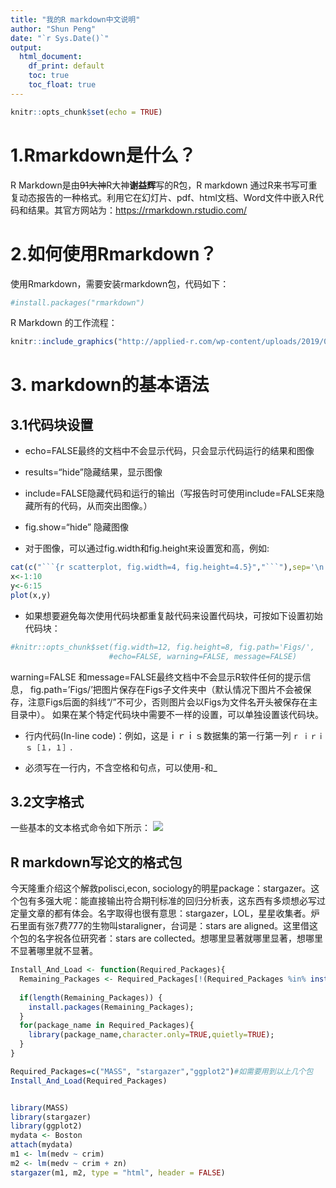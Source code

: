 ---
title: "我的R markdown中文说明"
author: "Shun Peng"
date: "`r Sys.Date()`"
output: 
  html_document: 
    df_print: default
    toc: true
    toc_float: true
---

```{r setup, include=FALSE}
knitr::opts_chunk$set(echo = TRUE)
```


# 1.Rmarkdown是什么？

R Markdown是由~~91大神~~R大神**谢益辉**写的R包，R markdown 通过R来书写可重复动态报告的一种格式。利用它在幻灯片、pdf、html文档、Word文件中嵌入R代码和结果。其官方网站为：<https://rmarkdown.rstudio.com/>


# 2.如何使用Rmarkdown？

使用Rmarkdown，需要安装rmarkdown包，代码如下：

```{r}
#install.packages("rmarkdown")
```

R Markdown 的工作流程：
```{r, out.width=300, out.length=350,echo=FALSE, fig.align='center'}
knitr::include_graphics("http://applied-r.com/wp-content/uploads/2019/01/rmarkdown_workflow.png")
```


# 3. markdown的基本语法


## 3.1代码块设置


* echo=FALSE最终的文档中不会显示代码，只会显示代码运行的结果和图像

* results="hide"隐藏结果，显示图像

* include=FALSE隐藏代码和运行的输出（写报告时可使用include=FALSE来隐藏所有的代码，从而突出图像。）

* fig.show="hide" 隐藏图像

* 对于图像，可以通过fig.width和fig.height来设置宽和高，例如:

```{r scatterplot, fig.width=4, fig.height=4.5}
cat(c("```{r scatterplot, fig.width=4, fig.height=4.5}","```"),sep='\n')
x<-1:10
y<-6:15
plot(x,y)

```

* 如果想要避免每次使用代码块都重复敲代码来设置代码块，可按如下设置初始代码块：
```{r global_options}
#knitr::opts_chunk$set(fig.width=12, fig.height=8, fig.path='Figs/',
                      #echo=FALSE, warning=FALSE, message=FALSE)
```
warning=FALSE 和message=FALSE最终文档中不会显示R软件任何的提示信息， fig.path='Figs/'把图片保存在Figs子文件夹中（默认情况下图片不会被保存，注意Figs后面的斜线“/”不可少，否则图片会以Figs为文件名开头被保存在主目录中）。 如果在某个特定代码块中需要不一样的设置，可以单独设置该代码块。

* 行内代码(In-line code)：例如，这是ｉｒｉｓ数据集的第一行第一列 `r ｉｒｉｓ［１，１］`.

* 必须写在一行内，不含空格和句点，可以使用-和_


## 3.2文字格式
一些基本的文本格式命令如下所示：
![](D:/future_plan/rmarkdown-chinese_01.tif)  


## R markdown写论文的格式包

今天隆重介绍这个解救polisci,econ, sociology的明星package：stargazer。这个包有多强大呢：能直接输出符合期刊标准的回归分析表，这东西有多烦想必写过定量文章的都有体会。名字取得也很有意思：stargazer，LOL，星星收集者。炉石里面有张7费777的生物叫staraligner，台词是：stars are aligned。这里借这个包的名字祝各位研究者：stars are collected。想哪里显著就哪里显著，想哪里不显著哪里就不显著。


```{r,message=FALSE, warning=FALSE, results='asis'}
Install_And_Load <- function(Required_Packages){
  Remaining_Packages <- Required_Packages[!(Required_Packages %in% installed.packages()[,"Package"])];
  
  if(length(Remaining_Packages)) {
    install.packages(Remaining_Packages);
  }
  for(package_name in Required_Packages){
    library(package_name,character.only=TRUE,quietly=TRUE);
  }
}

Required_Packages=c("MASS", "stargazer","ggplot2")#如需要用到以上几个包
Install_And_Load(Required_Packages)


library(MASS)
library(stargazer)
library(ggplot2)
mydata <- Boston
attach(mydata)
m1 <- lm(medv ~ crim)
m2 <- lm(medv ~ crim + zn)
stargazer(m1, m2, type = "html", header = FALSE)


```
